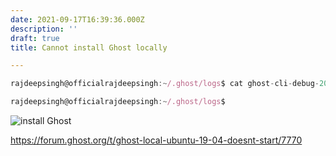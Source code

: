 ```yaml
---
date: 2021-09-17T16:39:36.000Z
description: ''
draft: true
title: Cannot install Ghost locally

---
```


```javascript
rajdeepsingh@officialrajdeepsingh:~/.ghost/logs$ cat ghost-cli-debug-2021-09-01T08_16_33_123Z.logDebug Information:OS: Ubuntu, v21.04Node Version: v14.17.6Ghost Version: 4.12.1Ghost-CLI Version: 1.17.3Environment: developmentCommand: 'ghost install local'Message: Ghost process exited with code: nullStack: Error: Ghost process exited with code: nullat ChildProcess. (/usr/local/share/.config/yarn/global/node_modules/ghost-cli/lib/utils/local-process.js:68:24)at ChildProcess.emit (events.js:400:28)at Process.ChildProcess._handle.onexit (internal/child_process.js:277:12)

rajdeepsingh@officialrajdeepsingh:~/.ghost/logs$
```

![install Ghost](/images/post/2021/09/carbon--4-.png 'install Ghost')

https://forum.ghost.org/t/ghost-local-ubuntu-19-04-doesnt-start/7770
